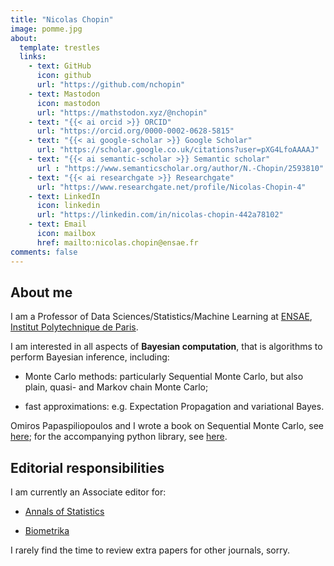 ```yaml
---
title: "Nicolas Chopin"
image: pomme.jpg
about:
  template: trestles
  links:
    - text: GitHub
      icon: github
      url: "https://github.com/nchopin"
    - text: Mastodon
      icon: mastodon
      url: "https://mathstodon.xyz/@nchopin" 
    - text: "{{< ai orcid >}} ORCID"
      url: "https://orcid.org/0000-0002-0628-5815"
    - text: "{{< ai google-scholar >}} Google Scholar"
      url: "https://scholar.google.co.uk/citations?user=pXG4LfoAAAAJ"
    - text: "{{< ai semantic-scholar >}} Semantic scholar"
      url : "https://www.semanticscholar.org/author/N.-Chopin/2593810"
    - text: "{{< ai researchgate >}} Researchgate"
      url: "https://www.researchgate.net/profile/Nicolas-Chopin-4"
    - text: LinkedIn
      icon: linkedin
      url: "https://linkedin.com/in/nicolas-chopin-442a78102"
    - text: Email
      icon: mailbox
      href: mailto:nicolas.chopin@ensae.fr
comments: false
---
```


## About me

I am a Professor of Data Sciences/Statistics/Machine Learning at
[ENSAE](https://www.ensae.fr/en/), [Institut Polytechnique de
Paris](https://www.ip-paris.fr/en).

I am interested in all aspects of **Bayesian computation**, that is
algorithms to perform Bayesian inference, including: 

* Monte Carlo methods: particularly Sequential Monte Carlo, but also plain,
  quasi- and Markov chain Monte Carlo;

* fast approximations: e.g. Expectation Propagation and variational Bayes.

Omiros Papaspiliopoulos and I wrote a book on Sequential Monte Carlo, see 
[here](books.html); for the accompanying python library, see
[here](software.html).

## Editorial responsibilities

I am currently an Associate editor for:

* [Annals of Statistics](https://imstat.org/journals-and-publications/annals-of-statistics/)

* [Biometrika](https://academic.oup.com/biomet)

I rarely find the time to review extra papers for other journals, sorry. 

